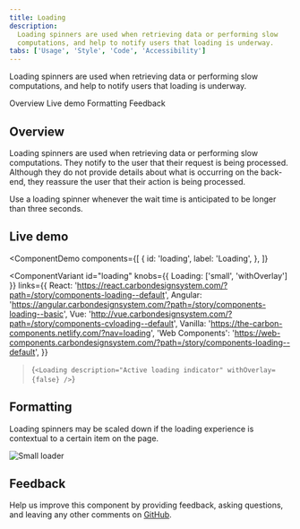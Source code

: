 ```yaml
---
title: Loading
description:
  Loading spinners are used when retrieving data or performing slow
  computations, and help to notify users that loading is underway.
tabs: ['Usage', 'Style', 'Code', 'Accessibility']
---
```


<PageDescription>

Loading spinners are used when retrieving data or performing slow computations,
and help to notify users that loading is underway.

</PageDescription>

<AnchorLinks>

<AnchorLink>Overview</AnchorLink>
<AnchorLink>Live demo</AnchorLink>
<AnchorLink>Formatting</AnchorLink>
<AnchorLink>Feedback</AnchorLink>

</AnchorLinks>

## Overview

Loading spinners are used when retrieving data or performing slow computations.
They notify to the user that their request is being processed. Although they do
not provide details about what is occurring on the back-end, they reassure the
user that their action is being processed.

Use a loading spinner whenever the wait time is anticipated to be longer than
three seconds.

## Live demo

<ComponentDemo
  components={[
    {
      id: 'loading',
      label: 'Loading',
    },
  ]}
>
  <ComponentVariant
    id="loading"
    knobs={{ Loading: ['small', 'withOverlay'] }}
    links={{
      React:
        'https://react.carbondesignsystem.com/?path=/story/components-loading--default',
      Angular:
        'https://angular.carbondesignsystem.com/?path=/story/components-loading--basic',
      Vue: 'http://vue.carbondesignsystem.com/?path=/story/components-cvloading--default',
      Vanilla: 'https://the-carbon-components.netlify.com/?nav=loading',
      'Web Components':
        'https://web-components.carbondesignsystem.com/?path=/story/components-loading--default',
    }}
  >{`
    <Loading
      description="Active loading indicator" withOverlay={false}
    />
  `}</ComponentVariant>
</ComponentDemo>

## Formatting

Loading spinners may be scaled down if the loading experience is contextual to a
certain item on the page.

<Row>
<Column colLg={8}>

![Small loader](images/loading-usage-2.png)

</Column>
</Row>

## Feedback

Help us improve this component by providing feedback, asking questions, and
leaving any other comments on
[GitHub](https://github.com/carbon-design-system/carbon-website/issues/new?assignees=&labels=feedback&template=feedback.md).
